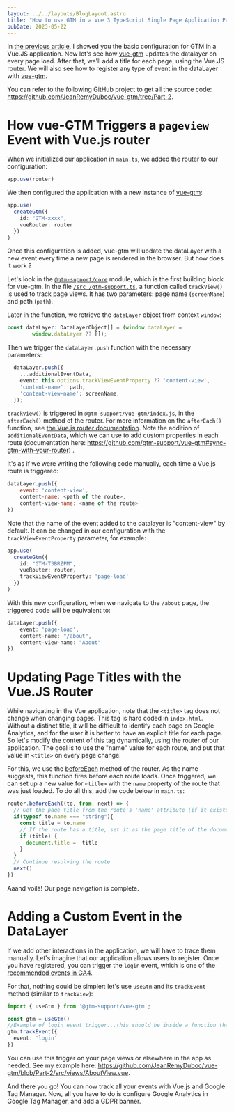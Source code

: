 ---
layout: ../../layouts/BlogLayout.astro
title: "How to use GTM in a Vue 3 TypeScript Single Page Application Part 2 - Managing Events in the dataLayer"
pubDate: 2023-05-22
---

In [the previous article](/blog/gtm_vue_part_1), I showed you the basic configuration for GTM in a Vue.JS application.
Now let's see how [vue-gtm](https://github.com/gtm-support/vue-gtm) updates the datalayer on every page load. After that, we'll add a title for each page, using the Vue.JS router.
We will also see how to register any type of event in the dataLayer with [vue-gtm](https://github.com/gtm-support/vue-gtm).

You can refer to the following GitHub project to get all the source code: https://github.com/JeanRemyDuboc/vue-gtm/tree/Part-2.

# How vue-GTM Triggers a `pageview` Event with Vue.js router

When we initialized our application in `main.ts`, we added the router to our configuration:

```typescript
app.use(router)
```

We then configured the application with a new instance of [vue-gtm](https://github.com/gtm-support/vue-gtm):

```typescript
app.use(
  createGtm({
    id: "GTM-xxxx",
    vueRouter: router
  })
)
```

Once this configuration is added, vue-gtm will update the dataLayer with a new event every time a new page is rendered in the browser. But how does it work ?

Let's look in the [`@gtm-support/core`](https://github.com/gtm-support/core) module, which is the first building block for vue-gtm. In the file [`/src
/gtm-support.ts`](https://github.com/gtm-support/core/blob/main/src/gtm-support.ts), a function called `trackView()` is used to track page views. It has two parameters: page name (`screenName`) and path (`path`).

Later in the function, we retrieve the `dataLayer` object from context `window`:
```typescript
const dataLayer: DataLayerObject[] = (window.dataLayer =
        window.dataLayer ?? []);
```

Then we trigger the `dataLayer.push` function with the necessary parameters:

```typescript
  dataLayer.push({
	...additionalEventData,
	event: this.options.trackViewEventProperty ?? 'content-view',
	'content-name': path,
	'content-view-name': screenName,
  });
```

`trackView()` is triggered in `@gtm-support/vue-gtm/index.js`, in the `afterEach()` method of the router. For more information on the `afterEach()` function, see [the Vue.js router documentation](https://router.vuejs.org/api/interfaces/Router.html#Methods-afterEach).
Note the addition of `additionalEventData`, which we can use to add custom properties in each route (documentation here: https://github.com/gtm-support/vue-gtm#sync-gtm-with-your-router) .

It's as if we were writing the following code manually, each time a Vue.js route is triggered:

```javascript
dataLayer.push({
	event: 'content-view',
	content-name: <path of the route>,
	content-view-name: <name of the route>
})
```

Note that the name of the event added to the datalayer is "content-view" by default. It can be changed in our configuration with the `trackViewEventProperty` parameter, for example:

```typescript
app.use(
  createGtm({
    id: "GTM-T3BRZPM",
    vueRouter: router,
    trackViewEventProperty: 'page-load'
  })
)
```

With this new configuration, when we navigate to the `/about` page, the triggered code will be equivalent to:

```typescript
dataLayer.push({
	event: 'page-load',
	content-name: "/about",
	content-view-name: "About"
})
```

# Updating Page Titles with the Vue.JS Router

While navigating in the Vue application, note that the `<title>` tag does not change when changing pages. This tag is hard coded in `index.html`. Without a distinct title, it will be difficult to identify each page on Google Analytics, and for the user it is better to have an explicit title for each page.
So let's modify the content of this tag dynamically, using the router of our application. The goal is to use the "name" value for each route, and put that value in `<title>` on every page change.

For this, we use the [beforeEach](https://router.vuejs.org/api/interfaces/Router.html#Methods-beforeEach) method of the router. As the name suggests, this function fires before each route loads. Once triggered, we can set up a new value for `<title>` with the `name` property of the route that was just loaded.
To do all this, add the code below in `main.ts`:

```typescript
router.beforeEach((to, from, next) => {
  // Get the page title from the route's 'name' attribute (if it exists)
  if(typeof to.name === "string"){
    const title = to.name
    // If the route has a title, set it as the page title of the document/page
    if (title) {
      document.title =  title
    }
  }
  // Continue resolving the route
  next()
})
```

Aaand voilà! Our page navigation is complete.

# Adding a Custom Event in the DataLayer

If we add other interactions in the application, we will have to trace them manually.
Let's imagine that our application allows users to register. Once you have registered, you can trigger the `login` event, which is one of the [recommended events in GA4](https://support.google.com/analytics/answer/9267735?hl=fr).

For that, nothing could be simpler: let's use `useGtm` and its `trackEvent` method (similar to `trackView`):

```typescript
import { useGtm } from '@gtm-support/vue-gtm';

const gtm = useGtm()
//Example of login event trigger...this should be inside a function that runs after the login
gtm.trackEvent({
  event: 'login'
})
```

You can use this trigger on your page views or elsewhere in the app as needed. See my example here: https://github.com/JeanRemyDuboc/vue-gtm/blob/Part-2/src/views/AboutView.vue.

And there you go! You can now track all your events with Vue.js and Google Tag Manager. Now, all you have to do is configure Google Analytics in Google Tag Manager, and add a GDPR banner.